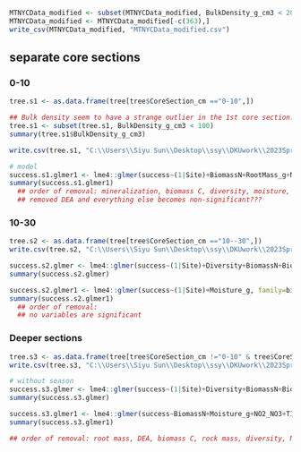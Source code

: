 
```r
MTNYCData_modified <- subset(MTNYCData_modified, BulkDensity_g_cm3 < 2018)
MTNYCData_modified <- MTNYCData_modified[-c(363),]
write_csv(MTNYCData_modified, "MTNYCData_modified.csv")
```


## separate core sections
### 0-10
```r
tree.s1 <- as.data.frame(tree[tree$CoreSection_cm =="0-10",])

## Bulk density seem to have a strange outlier in the 1st core section:
tree.s1 <- subset(tree.s1, BulkDensity_g_cm3 < 100)
summary(tree.s1$BulkDensity_g_cm3)

write.csv(tree.s1, "C:\\Users\\Siyu Sun\\Desktop\\ssy\\DKUwork\\2023Spring\\Applied Statistics\\Project\\tree_0-10.csv")
```

```r
# model
success.s1.glmer1 <- lme4::glmer(success~(1|Site)+BiomassN+RootMass_g+NO2_NO3+NH4+TIN+Nitrification+DEA, family=binomial, data=tree.s1)
summary(success.s1.glmer1)
  ## order of removal: mineralization, biomass C, diversity, moisture, (DEA), rock mass
  ## removed DEA and everything else becomes non-significant???
```


### 10-30
```r
tree.s2 <- as.data.frame(tree[tree$CoreSection_cm =="10--30",])
write.csv(tree.s2, "C:\\Users\\Siyu Sun\\Desktop\\ssy\\DKUwork\\2023Spring\\Applied Statistics\\Project\\tree_10-30.csv")
```

```r
success.s2.glmer <- lme4::glmer(success~(1|Site)+Diversity+BiomassN+BiomassC+RockMass_g+RootMass_g+Moisture_g+NO2_NO3+NH4+TIN+Mineralization+Nitrification+DEA, family=binomial, data=tree.s2)
summary(success.s2.glmer)

success.s2.glmer1 <- lme4::glmer(success~(1|Site)+Moisture_g, family=binomial, data=tree.s2)
summary(success.s2.glmer1)
  ## order of removal: 
  ## no variables are significant
```


### Deeper sections
```r
tree.s3 <- as.data.frame(tree[tree$CoreSection_cm !="0-10" & tree$CoreSection_cm !="10--30",])
write.csv(tree.s3, "C:\\Users\\Siyu Sun\\Desktop\\ssy\\DKUwork\\2023Spring\\Applied Statistics\\Project\\tree_below30.csv")
```

```r
# without season
success.s3.glmer <- lme4::glmer(success~(1|Site)+Diversity+BiomassN+BiomassC+RockMass_g+RootMass_g+Moisture_g+NO2_NO3+NH4+TIN+Mineralization+Nitrification+DEA, family=binomial, data=tree.s3)
summary(success.s3.glmer)

success.s3.glmer1 <- lme4::glmer(success~BiomassN+Moisture_g+NO2_NO3+TIN+Mineralization+Nitrification+(1|Site), family=binomial, data=tree.s3)
summary(success.s3.glmer1)

## order of removal: root mass, DEA, biomass C, rock mass, diversity, NH4
```






